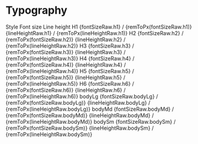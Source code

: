 <Meta title="Documentation/Typography" />

# Typography

<Canvas>
    <Box as="table">
        <thead>
            <tr>
                <th>Style</th>
                <th>Font size</th>
                <th>Line height</th>
            </tr>
        </thead>
        <tbody>
            <tr>
                <td>
                    <Box as="h1">H1</Box>
                </td>
                <td>
                    {fontSizeRaw.h1} / {remToPx(fontSizeRaw.h1)}
                </td>
                <td>
                    {lineHeightRaw.h1} / {remToPx(lineHeightRaw.h1)}
                </td>
            </tr>
            <tr>
                <td>
                    <Box as="h2">H2</Box>
                </td>
                <td>
                    {fontSizeRaw.h2} / {remToPx(fontSizeRaw.h2)}
                </td>
                <td>
                    {lineHeightRaw.h2} / {remToPx(lineHeightRaw.h2)}
                </td>
            </tr>
            <tr>
                <td>
                    <Box as="h3">H3</Box>
                </td>
                <td>
                    {fontSizeRaw.h3} / {remToPx(fontSizeRaw.h3)}
                </td>
                <td>
                    {lineHeightRaw.h3} / {remToPx(lineHeightRaw.h3)}
                </td>
            </tr>
            <tr>
                <td>
                    <Box as="h4">H4</Box>
                </td>
                <td>
                    {fontSizeRaw.h4} / {remToPx(fontSizeRaw.h4)}
                </td>
                <td>
                    {lineHeightRaw.h4} / {remToPx(lineHeightRaw.h4)}
                </td>
            </tr>
            <tr>
                <td>
                    <Box as="h5">H5</Box>
                </td>
                <td>
                    {fontSizeRaw.h5} / {remToPx(fontSizeRaw.h5)}
                </td>
                <td>
                    {lineHeightRaw.h5} / {remToPx(lineHeightRaw.h5)}
                </td>
            </tr>
            <tr>
                <td>
                    <Box as="h6">H6</Box>
                </td>
                <td>
                    {fontSizeRaw.h6} / {remToPx(fontSizeRaw.h6)}
                </td>
                <td>
                    {lineHeightRaw.h6} / {remToPx(lineHeightRaw.h6)}
                </td>
            </tr>
            <tr>
                <td>
                    <Box fontStyle="bodyLg">bodyLg</Box>
                </td>
                <td>
                    {fontSizeRaw.bodyLg} / {remToPx(fontSizeRaw.bodyLg)}
                </td>
                <td>
                    {lineHeightRaw.bodyLg} / {remToPx(lineHeightRaw.bodyLg)}
                </td>
            </tr>
            <tr>
                <td>
                    <Box fontStyle="bodyMd">bodyMd</Box>
                </td>
                <td>
                    {fontSizeRaw.bodyMd} / {remToPx(fontSizeRaw.bodyMd)}
                </td>
                <td>
                    {lineHeightRaw.bodyMd} / {remToPx(lineHeightRaw.bodyMd)}
                </td>
            </tr>
            <tr>
                <td>
                    <Box fontStyle="bodySm">bodySm</Box>
                </td>
                <td>
                    {fontSizeRaw.bodySm} / {remToPx(fontSizeRaw.bodySm)}
                </td>
                <td>
                    {lineHeightRaw.bodySm} / {remToPx(lineHeightRaw.bodySm)}
                </td>
            </tr>
        </tbody>
    </Box>
</Canvas>
